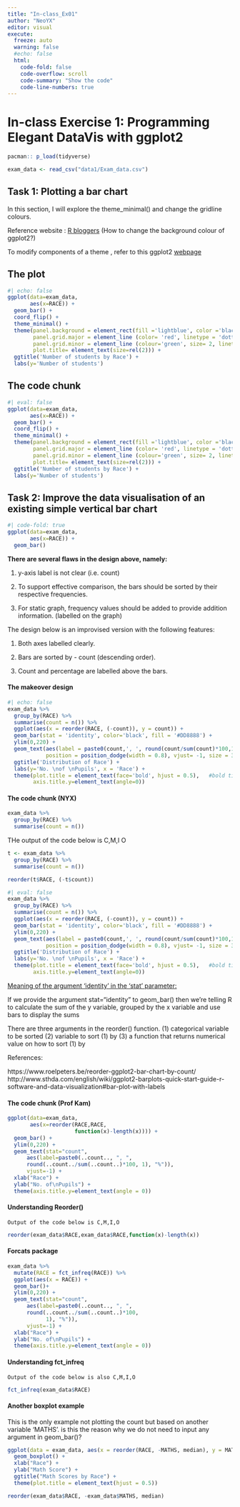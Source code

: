 ```yaml
---
title: "In-class_Ex01"
author: "NeoYX"
editor: visual
execute: 
  freeze: auto
  warning: false
  #echo: false
  html:
    code-fold: false
    code-overflow: scroll
    code-summary: "Show the code"
    code-line-numbers: true
---
```


# In-class Exercise 1: Programming Elegant DataVis with ggplot2

```r
pacman:: p_load(tidyverse)
```

```r
exam_data <- read_csv("data1/Exam_data.csv")
```

## Task 1: Plotting a bar chart

In this section, I will explore the theme_minimal() and change the gridline colours.

Reference website : [R bloggers](https://www.r-bloggers.com/2022/07/how-to-change-background-color-in-ggplot2-3/) (How to change the background colour of ggplot2?)

To modify components of a theme , refer to this ggplot2 [webpage](https://ggplot2.tidyverse.org/reference/theme.html)

::: panel-tabset
## The plot

```r
#| echo: false
ggplot(data=exam_data,
       aes(x=RACE)) +
  geom_bar() +
  coord_flip() +
  theme_minimal() +
  theme(panel.background = element_rect(fill ='lightblue', color ='black',linetype = 'dotted'),
        panel.grid.major = element_line (color= 'red', linetype = 'dotted'),
        panel.grid.minor = element_line (colour='green', size= 2, linetype = 'dotted'),
        plot.title= element_text(size=rel(2))) +
  ggtitle('Number of students by Race') +
  labs(y='Number of students')
```

## The code chunk

```r
#| eval: false
ggplot(data=exam_data,
       aes(x=RACE)) +
  geom_bar() +
  coord_flip() +
  theme_minimal() +
  theme(panel.background = element_rect(fill ='lightblue', color ='black', linetype = 'dotted'),
        panel.grid.major = element_line (color= 'red', linetype = 'dotted'),
        panel.grid.minor = element_line (colour='green', size= 2, linetype = 'dotted'),
        plot.title= element_text(size=rel(2))) +
  ggtitle('Number of students by Race') +
  labs(y='Number of students')
```
:::

## Task 2: Improve the data visualisation of an existing simple vertical bar chart

```r
#| code-fold: true
ggplot(data=exam_data,
       aes(x=RACE)) +
  geom_bar()
```

**There are several flaws in the design above, namely:**

1.  y-axis label is not clear (i.e. count)

2.  To support effective comparison, the bars should be sorted by their respective frequencies.

3.  For static graph, frequency values should be added to provide addition information. (labelled on the graph)

The design below is an improvised version with the following features:

1.  Both axes labelled clearly.

2.  Bars are sorted by - count (descending order).

3.  Count and percentage are labelled above the bars.

::: panel-tabset
#### The makeover design

```r
#| echo: false
exam_data %>%
  group_by(RACE) %>% 
  summarise(count = n()) %>% 
  ggplot(aes(x = reorder(RACE, (-count)), y = count)) +
  geom_bar(stat = 'identity', color='black', fill = '#DD8888') +
  ylim(0,220) +
  geom_text(aes(label = paste0(count,', ', round(count/sum(count)*100,1), '%')),
            position = position_dodge(width = 0.8), vjust= -1, size = 3.5) +
  ggtitle('Distribution of Race') +
  labs(y='No. \nof \nPupils', x = 'Race') +
  theme(plot.title = element_text(face='bold', hjust = 0.5),   #bold title and center-justify
        axis.title.y=element_text(angle=0)) 
```

#### The code chunk (NYX)

```r
exam_data %>%
  group_by(RACE) %>% 
  summarise(count = n())

```

THe output of the code below is C,M,I O

```r
t <- exam_data %>%
  group_by(RACE) %>% 
  summarise(count = n())

reorder(t$RACE, (-t$count))

```

```r
#| eval: false
exam_data %>%
  group_by(RACE) %>% 
  summarise(count = n()) %>% 
  ggplot(aes(x = reorder(RACE, (-count)), y = count)) +
  geom_bar(stat = 'identity', color='black', fill = '#DD8888') +
  ylim(0,220) +
  geom_text(aes(label = paste0(count,', ', round(count/sum(count)*100,1), '%')),
            position = position_dodge(width = 0.8), vjust= -1, size = 3.5) +
  ggtitle('Distribution of Race') +
  labs(y='No. \nof \nPupils', x = 'Race') +
  theme(plot.title = element_text(face='bold', hjust = 0.5),   #bold title and center-justify
        axis.title.y=element_text(angle=0)) 
```

[Meaning of the argument 'identity' in the 'stat' parameter:]{.underline}

If we provide the argument stat="identity" to geom_bar() then we're telling R to calculate the sum of the y variable, grouped by the x variable and use bars to display the sums

There are three arguments in the reorder() function. (1) categorical variable to be sorted (2) variable to sort (1) by (3) a function that returns numerical value on how to sort (1) by

References:

https://www.roelpeters.be/reorder-ggplot2-bar-chart-by-count/ http://www.sthda.com/english/wiki/ggplot2-barplots-quick-start-guide-r-software-and-data-visualization#bar-plot-with-labels

#### The code chunk (Prof Kam)

```r
ggplot(data=exam_data, 
       aes(x=reorder(RACE,RACE,
                     function(x)-length(x)))) +
  geom_bar() +
  ylim(0,220) +
  geom_text(stat="count", 
      aes(label=paste0(..count.., ", ", 
      round(..count../sum(..count..)*100, 1), "%")),
      vjust=-1) +
  xlab("Race") +
  ylab("No. of\nPupils") +
  theme(axis.title.y=element_text(angle = 0))

```

#### Understanding Reorder()

```         
Output of the code below is C,M,I,O
```

```r
reorder(exam_data$RACE,exam_data$RACE,function(x)-length(x))
```

#### Forcats package

```r
exam_data %>%
  mutate(RACE = fct_infreq(RACE)) %>%
  ggplot(aes(x = RACE)) + 
  geom_bar()+
  ylim(0,220) +
  geom_text(stat="count", 
      aes(label=paste0(..count.., ", ", 
      round(..count../sum(..count..)*100,
            1), "%")),
      vjust=-1) +
  xlab("Race") +
  ylab("No. of\nPupils") +
  theme(axis.title.y=element_text(angle = 0))
```

#### Understanding fct_infreq

```         
Output of the code below is also C,M,I,O
```

```r
fct_infreq(exam_data$RACE)
```

#### Another boxplot example

      
This is the only example not plotting the count but based on another variable 'MATHS'. is this the reason why we do not need to input any argument in geom_bar()?


```r
ggplot(data = exam_data, aes(x = reorder(RACE, -MATHS, median), y = MATHS)) +
  geom_boxplot() +
  xlab("Race") +
  ylab("Math Score") +
  ggtitle("Math Scores by Race") +
  theme(plot.title = element_text(hjust = 0.5))

```

```r
reorder(exam_data$RACE, -exam_data$MATHS, median)
```
:::
